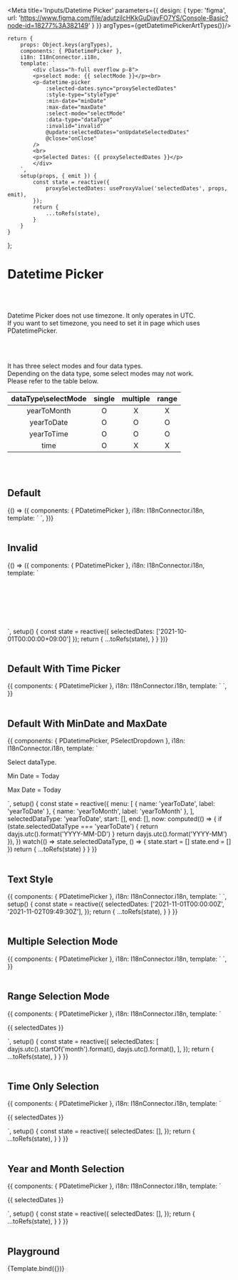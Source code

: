 





<Meta title='Inputs/Datetime Picker' parameters={{
    design: {
        type: 'figma',
        url: 'https://www.figma.com/file/adutzilcHKkGuDjayFO7YS/Console-Basic?node-id=18277%3A382149'
    }
}} argTypes={getDatetimePickerArtTypes()}/>


    return {
        props: Object.keys(argTypes),
        components: { PDatetimePicker },
        i18n: I18nConnector.i18n,
        template: `
            <div class="h-full overflow p-8">
            <p>select mode: {{ selectMode }}</p><br>
            <p-datetime-picker
                :selected-dates.sync="proxySelectedDates"
                :style-type="styleType"
                :min-date="minDate"
                :max-date="maxDate"
                :select-mode="selectMode"
                :data-type="dataType"
                :invalid="invalid"
                @update:selectedDates="onUpdateSelectedDates"
                @close="onClose"
            />
            <br>
            <p>Selected Dates: {{ proxySelectedDates }}</p>
            </div>
        `,
        setup(props, { emit }) {
            const state = reactive({
                proxySelectedDates: useProxyValue('selectedDates', props, emit),
            });
            return {
                ...toRefs(state),
            }
        }
    }
};



# Datetime Picker
<br/>
<br/>

Datetime Picker does not use timezone. It only operates in UTC. <br/>
If you want to set timezone, you need to set it in page which uses PDatetimePicker. <br/>

<br/>
<br/>

It has three select modes and four data types. <br/>
Depending on the data type, some select modes may not work. <br/>
Please refer to the table below. <br/>

| dataType\selectMode | single | multiple | range |
| :-: | :-: | :-: | :-: |
| yearToMonth | O | X | X |
| yearToDate | O | O | O |
| yearToTime | O | O | O |
| time | O | X | X |

<br/>
<br/>

## Default
<Canvas>
    <Story name="Default Datetime Picker">
        {() => ({
            components: { PDatetimePicker },
            i18n: I18nConnector.i18n,
            template: `
                <p-datetime-picker />
            `,
        })}
    </Story>
</Canvas>

<br/>
<br/>

## Invalid
<Canvas>
    <Story name="Invalid Datetime Picker">
        {() => ({
            components: { PDatetimePicker },
            i18n: I18nConnector.i18n,
            template: `
                <table style="border-collapse: separate; border-spacing: 16px;">
                <tr>
                    <td><p-datetime-picker invalid :selected-dates.sync="selectedDates" /></td>
                    <td><p-datetime-picker invalid style-type="text" :selected-dates.sync="selectedDates" /></td>
                </tr>
                <tr>
                    <td><p-datetime-picker invalid data-type="yearToTime" :selected-dates.sync="selectedDates" /></td>
                    <td><p-datetime-picker invalid data-type="yearToTime" style-type="text" :selected-dates.sync="selectedDates" /></td>
                </tr>
                <tr>
                    <td><p-datetime-picker invalid data-type="time" /></td>
                    <td><p-datetime-picker invalid data-type="time" style-type="text" /></td>
                </tr>
                </table>
            `,
            setup() {
                const state = reactive({
                    selectedDates: ['2021-10-01T00:00:00+09:00']
                });
                return {
                    ...toRefs(state),
                }
            }
        })}
    </Story>
</Canvas>

<br/>
<br/>

## Default With Time Picker
<Canvas>
    <Story name="Default With Time Picker">
        {{
            components: { PDatetimePicker },
            i18n: I18nConnector.i18n,
            template: `
                <p-datetime-picker data-type="yearToTime" />
            `,
        }}
    </Story>
</Canvas>

<br/>
<br/>


## Default With MinDate and MaxDate
<Canvas>
    <Story name="Default With MinDate and MaxDate">
        {{
            components: { PDatetimePicker, PSelectDropdown },
            i18n: I18nConnector.i18n,
            template: `
                <div>
                <p class="py-2">Select dataType.</p>
                <p-select-dropdown :selected.sync="selectedDataType" :menu="menu"/>
                <p class="py-2">Min Date = Today</p>
                <p-datetime-picker v-model="start" :min-date="now" :data-type="selectedDataType" />
                <p class="py-2">Max Date = Today</p>
                <p-datetime-picker v-model="end" :max-date="now" :data-type="selectedDataType" />
                </div>
            `,
            setup() {
                const state = reactive({
                    menu: [
                        { name: 'yearToDate', label: 'yearToDate' },
                        { name: 'yearToMonth', label: 'yearToMonth' },
                    ],
                    selectedDataType: 'yearToDate',
                    start: [],
                    end: [],
                    now: computed(() => {
                        if (state.selectedDataType === 'yearToDate') {
                            return dayjs.utc().format('YYYY-MM-DD')
                        }
                        return dayjs.utc().format('YYYY-MM')
                    }),
                })
                watch(() => state.selectedDataType, () => {
                    state.start = []
                    state.end = []
                })
                return {
                    ...toRefs(state)
                }
            }
        }}
    </Story>
</Canvas>

<br/>
<br/>


## Text Style
<Canvas>
    <Story name="Text Style Datetime Picker">
        {{
            components: { PDatetimePicker },
            i18n: I18nConnector.i18n,
            template: `
                <p-datetime-picker style-type="text" select-mode="range" :selected-dates.sync="selectedDates" />
            `,
            setup() {
                const state = reactive({
                    selectedDates: ['2021-11-01T00:00:00Z', '2021-11-02T09:49:30Z'],
                });
                return {
                    ...toRefs(state),
                }
            }
        }}
    </Story>
</Canvas>

<br/>
<br/>


## Multiple Selection Mode
<Canvas>
    <Story name="Multiple Selection Mode Datetime Picker">
        {{
            components: { PDatetimePicker },
            i18n: I18nConnector.i18n,
            template: `
                <p-datetime-picker select-mode="multiple" />
            `,
        }}
    </Story>
</Canvas>

<br/>
<br/>


## Range Selection Mode
<Canvas>
    <Story name="Range Selection Mode Datetime Picker">
        {{
            components: { PDatetimePicker },
            i18n: I18nConnector.i18n,
            template: `
                <div>
                <p-datetime-picker select-mode="range" :selected-dates.sync="selectedDates" />
                <p class="pt-2">{{ selectedDates }}</p>
                </div>
            `,
            setup() {
                const state = reactive({
                    selectedDates: [
                        dayjs.utc().startOf('month').format(),
                        dayjs.utc().format(),
                    ],
                });
                return {
                    ...toRefs(state),
                }
            }
        }}
    </Story>
</Canvas>

<br/>
<br/>


## Time Only Selection
<Canvas>
    <Story name="Time Only Selection">
        {{
            components: { PDatetimePicker },
            i18n: I18nConnector.i18n,
            template: `
                <div>
                <p-datetime-picker data-type="time" :selected-dates.sync="selectedDates" />
                <p class="pt-2">{{ selectedDates }}</p>
                </div>
            `,
            setup() {
                const state = reactive({
                    selectedDates: [],
                });
                return {
                    ...toRefs(state),
                }
            }
        }}
    </Story>
</Canvas>

<br/>
<br/>

## Year and Month Selection
<Canvas>
    <Story name="Year and Month Selection">
        {{
            components: { PDatetimePicker },
            i18n: I18nConnector.i18n,
            template: `
                <div>
                <p-datetime-picker data-type="yearToMonth" :selected-dates.sync="selectedDates" />
                <p class="pt-2">{{ selectedDates }}</p>
                </div>
            `,
            setup() {
                const state = reactive({
                    selectedDates: [],
                });
                return {
                    ...toRefs(state),
                }
            }
        }}
    </Story>
</Canvas>

<br/>
<br/>


## Playground

<Canvas>
    <Story name="Playground">
        {Template.bind({})}
    </Story>
</Canvas>

<ArgsTable story="Playground"/>
